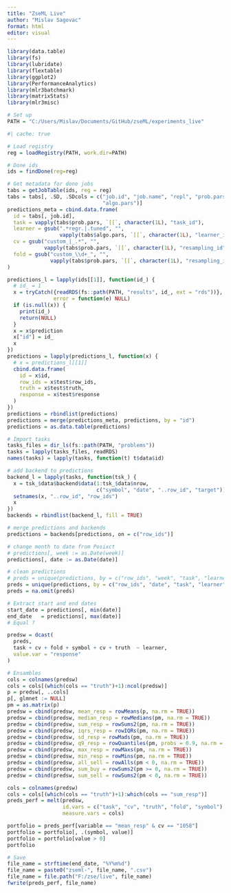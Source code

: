 ```yaml
---
title: "ZseML Live"
author: "Mislav Sagovac"
format: html
editor: visual
---
```


```r
library(data.table)
library(fs)
library(lubridate)
library(flextable)
library(ggplot2)
library(PerformanceAnalytics)
library(mlr3batchmark)
library(matrixStats)
library(mlr3misc)
```

```r
# Set up
PATH = "C:/Users/Mislav/Documents/GitHub/zseML/experiments_live"
```

```r
#| cache: true

# Load registry
reg = loadRegistry(PATH, work.dir=PATH)

# Done ids
ids = findDone(reg=reg)

# Get metadata for done jobs
tabs = getJobTable(ids, reg = reg)
tabs = tabs[, .SD, .SDcols = c("job.id", "job.name", "repl", "prob.pars", 
                               "algo.pars")]
predictions_meta = cbind.data.frame(
  id = tabs[, job.id],
  task = vapply(tabs$prob.pars, `[[`, character(1L), "task_id"),
  learner = gsub(".*regr.|.tuned", "", 
                 vapply(tabs$algo.pars, `[[`, character(1L), "learner_id")),
  cv = gsub("custom_|_.*", "", 
            vapply(tabs$prob.pars, `[[`, character(1L), "resampling_id")),
  fold = gsub("custom_\\d+_", "", 
              vapply(tabs$prob.pars, `[[`, character(1L), "resampling_id"))
)

predictions_l = lapply(ids[[1]], function(id_) {
  # id_ = 1
  x = tryCatch({readRDS(fs::path(PATH, "results", id_, ext = "rds"))},
               error = function(e) NULL)
  if (is.null(x)) {
    print(id_)
    return(NULL)
  }
  x = x$prediction
  x["id"] = id_
  x
})
predictions = lapply(predictions_l, function(x) {
  # x = predictions_l[[1]]
  cbind.data.frame(
    id = x$id,
    row_ids = x$test$row_ids,
    truth = x$test$truth,
    response = x$test$response
  )
})
predictions = rbindlist(predictions)
predictions = merge(predictions_meta, predictions, by = "id")
predictions = as.data.table(predictions)

# Import tasks
tasks_files = dir_ls(fs::path(PATH, "problems"))
tasks = lapply(tasks_files, readRDS)
names(tasks) = lapply(tasks, function(t) t$data$id)

# add backend to predictions
backend_l = lapply(tasks, function(tsk_) {
  x = tsk_$data$backend$data(1:tsk_$data$nrow, 
                             c("symbol", "date", "..row_id", "target"))
  setnames(x, "..row_id", "row_ids")
  x
})
backends = rbindlist(backend_l, fill = TRUE)

# merge predictions and backends
predictions = backends[predictions, on = c("row_ids")]

# change month to date from Posixct
# predictions[, week := as.Date(week)]
predictions[, date := as.Date(date)]

# clean predictions
# preds = unique(predictions, by = c("row_ids", "week", "task", "learner", "cv"))
preds = unique(predictions, by = c("row_ids", "date", "task", "learner", "cv"))
preds = na.omit(preds)
```

```r
# Extract start and end dates
start_date = predictions[, min(date)]
end_date   = predictions[, max(date)]
# Equal ?
```

```r
predsw = dcast(
  preds,
  task + cv + fold + symbol + cv + truth  ~ learner,
  value.var = "response"
)
```

```r
# Ensambles
cols = colnames(predsw)
cols = cols[(which(cols == "truth")+1):ncol(predsw)]
p = predsw[, ..cols]
p[, glmnet := NULL]
pm = as.matrix(p)
predsw = cbind(predsw, mean_resp = rowMeans(p, na.rm = TRUE))
predsw = cbind(predsw, median_resp = rowMedians(pm, na.rm = TRUE))
predsw = cbind(predsw, sum_resp = rowSums2(pm, na.rm = TRUE))
predsw = cbind(predsw, iqrs_resp = rowIQRs(pm, na.rm = TRUE))
predsw = cbind(predsw, sd_resp = rowMads(pm, na.rm = TRUE))
predsw = cbind(predsw, q9_resp = rowQuantiles(pm, probs = 0.9, na.rm = TRUE))
predsw = cbind(predsw, max_resp = rowMaxs(pm, na.rm = TRUE))
predsw = cbind(predsw, min_resp = rowMins(pm, na.rm = TRUE))
predsw = cbind(predsw, all_sell = rowAlls(pm < 0, na.rm = TRUE))
predsw = cbind(predsw, sum_buy = rowSums2(pm >= 0, na.rm = TRUE))
predsw = cbind(predsw, sum_sell = rowSums2(pm < 0, na.rm = TRUE))
```

```r
cols = colnames(predsw)
cols = cols[(which(cols == "truth")+1):which(cols == "sum_resp")]
preds_perf = melt(predsw, 
                  id.vars = c("task", "cv", "truth", "fold", "symbol"),
                  measure.vars = cols)
```

```r
portfolio = preds_perf[variable == "mean_resp" & cv == "1058"]
portfolio = portfolio[, .(symbol, value)]
portfolio = portfolio[value > 0]
portfolio
```

```r
# Save
file_name = strftime(end_date, "%Y%m%d")
file_name = paste0("zseml-", file_name, ".csv")
file_name = file.path("F:/zse/live", file_name)
fwrite(preds_perf, file_name)
```

